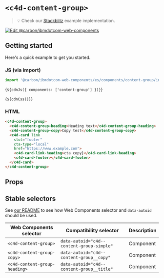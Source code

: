 
# `<c4d-content-group>`

> 💡 Check our
> [Stackblitz](https://stackblitz.com/github/carbon-design-system/carbon-for-ibm-dotcom/tree/main/packages/web-components/examples/stackblitz/components/content-group)
> example implementation.

[![Edit @carbon/ibmdotcom-web-components](https://developer.stackblitz.com/img/open_in_stackblitz.svg)](https://stackblitz.com/github/carbon-design-system/carbon-for-ibm-dotcom/tree/main/packages/web-components/examples/stackblitz/components/content-group)

## Getting started

Here's a quick example to get you started.

### JS (via import)

```javascript
import '@carbon/ibmdotcom-web-components/es/components/content-group/index.js';
```

<Markdown>{`${cdnJs({ components: ['content-group'] })}`}</Markdown>

<Markdown>{`${cdnCss()}`}</Markdown>

### HTML

```html
<c4d-content-group>
  <c4d-content-group-heading>Heading text</c4d-content-group-heading>
  <c4d-content-group-copy>Copy test</c4d-content-group-copy>
  <c4d-card link
    slot="footer"
    cta-type="local"
    href="https://www.example.com">
    <c4d-card-link-heading>cta copy}</c4d-card-link-heading>
    <c4d-card-footer></c4d-card-footer>
  </c4d-card>
</c4d-content-group>
```

## Props

<Props of="c4d-content-group" />
<Description markdown={markdownContents} />

## Stable selectors

See
[our README](https://github.com/carbon-design-system/carbon-for-ibm-dotcom/tree/main/packages/web-components#stable-selectors-for-analytics-and-integratione2e-testing-in-web-components)
to see how Web Components selector and `data-autoid` should be used.

| Web Components selector       | Compatibility selector                    | Description |
| ----------------------------- | ----------------------------------------- | ----------- |
| `<c4d-content-group>`         | `data-autoid="c4d--content-group-simple"` | Component   |
| `<c4d-content-group-copy>`    | `data-autoid="c4d--content-group__copy"`  | Component   |
| `<c4d-content-group-heading>` | `data-autoid="c4d--content-group__title"` | Component   |

<Description markdown={contributing} />
